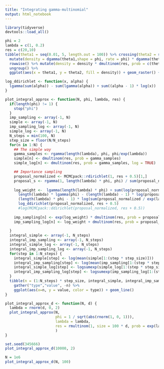 ---
title: "Integrating gamma-multinomial"
output: html_notebook
---
```{r setup}
library(tidyverse)
devtools::load_all()
```


```{r}
phi = 2
lambda = c(1, 0.2)
res = c(20,10)
tibble(theta1 = seq(0.01, 5, length.out = 100)) %>% crossing(theta2 = seq(0.01, 5, length.out = 100)) %>%
  mutate(density = dgamma(theta1,shape = phi, rate = phi) * dgamma(theta2,shape = phi, rate = phi)) %>%
  rowwise() %>% mutate(density = density * dmultinom(res, prob = c(theta1, theta2) * lambda)) %>%
  ungroup() %>%
  ggplot(aes(x = theta1, y = theta2, fill = density)) + geom_raster() + scale_fill_distiller(palette = "Spectral")
```

```{r}
log_ddirichlet <- function(x, alpha) {
  lgamma(sum(alpha)) - sum(lgamma(alpha)) + sum((alpha - 1) * log(x))
}

plot_integral_approx <- function(N, phi, lambda, res) {
  if(length(phi) != 1) {
    stop("phi")
  }
  imp_sampling <- array(-1, N)
  simple <- array(-1, N)
  imp_sampling_log <- array(-1, N)
  simple_log <- array(-1, N)
  N_steps = min(100, N)
  step_size = floor(N/N_steps)
  for(n in 1:N) {
    ## The simple way
    gamma_samples <- rgamma(length(lambda), phi, phi/exp(lambda))
    simple[n] <- dmultinom(res, prob = gamma_samples)
    simple_log[n] <- dmultinom(res, prob = gamma_samples, log = TRUE)

    ## Importance sampling
    proposal_normalized <- MCMCpack::rdirichlet(1, res + 0.5)[1,]
    proposal_s <- rgamma(1, length(lambda) * phi, phi) / sum(proposal_normalized / exp(lambda))
    
    log_weight <-  lgamma(length(lambda) * phi) + sum(log(proposal_normalized)) -
      length(lambda) * lgamma(phi) - (length(lambda) - 1) * log(proposal_s) -
      (length(lambda) * phi - 1) * log(sum(proposal_normalized / exp(lambda))) -
      log_ddirichlet(proposal_normalized, res + 0.5)
      #log(MCMCpack::ddirichlet(proposal_normalized, res + 0.5))
    
    imp_sampling[n] <- exp(log_weight) * dmultinom(res, prob = proposal_normalized)
    imp_sampling_log[n] <- log_weight + dmultinom(res, prob = proposal_normalized, log = TRUE)
    
  }
  integral_simple <- array(-1, N_steps)
  integral_imp_sampling <- array(-1, N_steps)
  integral_simple_log <- array(-1, N_steps)
  integral_imp_sampling_log <- array(-1, N_steps)
  for(step in 1:N_steps) {
    integral_simple[step] <- log(mean(simple[1:(step * step_size)]))
    integral_imp_sampling[step] <- log(mean(imp_sampling[1:(step * step_size)]))
    integral_simple_log[step] <- logsumexp(simple_log[1:(step * step_size)]) - log(step * step_size)
    integral_imp_sampling_log[step] <- logsumexp(imp_sampling_log[1:(step * step_size)]) - log(step * step_size)
  }
  tibble(n = (1:N_steps) * step_size, integral_simple, integral_imp_sampling, integral_simple_log, integral_imp_sampling_log) %>% 
    gather("type","value", -n) %>%
    ggplot(aes(x=n, y = value, color = type)) + geom_line()
}

plot_integral_approx_d <- function(N, d) {
  lambda = rnorm(d, 0, 2)
  plot_integral_approx(N, 
                       phi = 1 / sqrt(abs(rnorm(1, 0, 1))),
                       lambda = lambda,
                       res = rmultinom(1, size = 100 * d, prob = exp(lambda))[,1]
                       )
}

set.seed(345666)
plot_integral_approx_d(10000, 2)
```
```{r}
N = 1e6
plot_integral_approx_d(N, 100)

```

